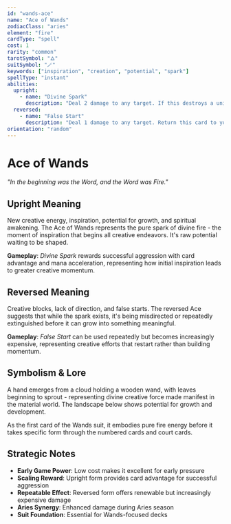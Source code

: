 ```yaml
---
id: "wands-ace"
name: "Ace of Wands"
zodiacClass: "aries"
element: "fire"
cardType: "spell"
cost: 1
rarity: "common"
tarotSymbol: "🜂"
suitSymbol: "🪄"
keywords: ["inspiration", "creation", "potential", "spark"]
spellType: "instant"
abilities:
  upright:
    - name: "Divine Spark"
      description: "Deal 2 damage to any target. If this destroys a unit, draw a card and gain 1 spell mana."
  reversed:
    - name: "False Start"
      description: "Deal 1 damage to any target. Return this card to your hand. It costs 1 more each time it returns."
orientation: "random"
---
```


# Ace of Wands

*"In the beginning was the Word, and the Word was Fire."*

## Upright Meaning
New creative energy, inspiration, potential for growth, and spiritual awakening. The Ace of Wands represents the pure spark of divine fire - the moment of inspiration that begins all creative endeavors. It's raw potential waiting to be shaped.

**Gameplay**: *Divine Spark* rewards successful aggression with card advantage and mana acceleration, representing how initial inspiration leads to greater creative momentum.

## Reversed Meaning
Creative blocks, lack of direction, and false starts. The reversed Ace suggests that while the spark exists, it's being misdirected or repeatedly extinguished before it can grow into something meaningful.

**Gameplay**: *False Start* can be used repeatedly but becomes increasingly expensive, representing creative efforts that restart rather than building momentum.

## Symbolism & Lore
A hand emerges from a cloud holding a wooden wand, with leaves beginning to sprout - representing divine creative force made manifest in the material world. The landscape below shows potential for growth and development.

As the first card of the Wands suit, it embodies pure fire energy before it takes specific form through the numbered cards and court cards.

## Strategic Notes
- **Early Game Power**: Low cost makes it excellent for early pressure
- **Scaling Reward**: Upright form provides card advantage for successful aggression
- **Repeatable Effect**: Reversed form offers renewable but increasingly expensive damage
- **Aries Synergy**: Enhanced damage during Aries season
- **Suit Foundation**: Essential for Wands-focused decks